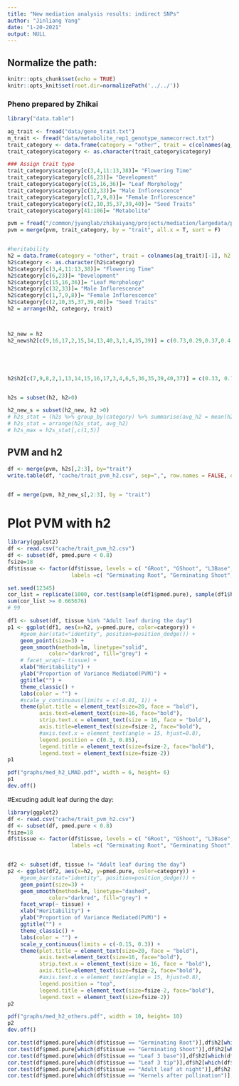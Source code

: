 ```yaml
---
title: "New mediation analysis results: indirect SNPs"
author: "Jinliang Yang"
date: "1-20-2021"
output: NULL
---
```



## Normalize the path:

```r
knitr::opts_chunk$set(echo = TRUE) 
knitr::opts_knit$set(root.dir=normalizePath('../../')) 
```

### Pheno prepared by Zhikai

```r
library("data.table")

ag_trait <- fread("data/geno_trait.txt")
m_trait <- fread("data/metabolite_rep1_genotype_namecorrect.txt")
trait_category <- data.frame(category = "other", trait = c(colnames(ag_trait)[-1], colnames(m_trait)[-1]))
trait_category$category <- as.character(trait_category$category)

### Assign trait type
trait_category$category[c(3,4,11:13,38)]= "Flowering Time"
trait_category$category[c(6,23)]= "Development"
trait_category$category[c(15,16,36)]= "Leaf Morphology"
trait_category$category[c(32,33)]= "Male Inflorescence"
trait_category$category[c(1,7,9,8)]= "Female Inflorescence"
trait_category$category[c(2,10,35,37,39,40)]= "Seed Traits"
trait_category$category[41:106]= "Metabolite"

pvm = fread("/common/jyanglab/zhikaiyang/projects/mediation/largedata/pvm_742rows_ag_met.csv")
pvm = merge(pvm, trait_category, by = "trait", all.x = T, sort = F)


#heritability
h2 = data.frame(category = "other", trait = colnames(ag_trait)[-1], h2 = 0)
h2$category <- as.character(h2$category)
h2$category[c(3,4,11:13,38)]= "Flowering Time"
h2$category[c(6,23)]= "Development"
h2$category[c(15,16,36)]= "Leaf Morphology"
h2$category[c(32,33)]= "Male Inflorescence"
h2$category[c(1,7,9,8)]= "Female Inflorescence"
h2$category[c(2,10,35,37,39,40)]= "Seed Traits"
h2 = arrange(h2, category, trait)



h2_new = h2 
h2_new$h2[c(9,16,17,2,15,14,13,40,3,1,4,35,39)] = c(0.73,0.29,0.37,0.4,0.34,0.3,0.49,0.11,0.17,0.21,0.31,0.30,0.27)





h2$h2[c(7,9,8,2,1,13,14,15,16,17,3,4,6,5,36,35,39,40,37)] = c(0.33, 0.71, 0.70, 0.56, 0.59, 0.60, 0.59, 0.50, 0.62, 0.66, 0.42, 0.37, 0.43, 0.24, 0.26, 0.42, 0.23, 0.35, 0.29 )


h2s = subset(h2, h2>0)

h2_new_s = subset(h2_new, h2 >0)
# h2s_stat = (h2s %>% group_by(category) %>% summarise(avg_h2 = mean(h2), median_h2 = median(h2), min_h2 = min(h2), max_h2 = max(h2), std_h2 = var(h2), num = n()))
# h2s_stat = arrange(h2s_stat, avg_h2)
# h2s_max = h2s_stat[,c(1,5)]
```


## PVM and h2

```r
df <- merge(pvm, h2s[,2:3], by="trait")
write.table(df, "cache/trait_pvm_h2.csv", sep=",", row.names = FALSE, quote=FALSE)


df = merge(pvm, h2_new_s[,2:3], by = "trait")
```


# Plot PVM with h2

```r
library(ggplot2)
df <- read.csv("cache/trait_pvm_h2.csv")
df <- subset(df, pmed.pure < 0.8)
fsize=18
df$tissue <- factor(df$tissue, levels = c( "GRoot", "GShoot", "L3Base", "L3Tip", "LMAD", "LMAN","Kern"),
                    labels =c( "Germinating Root", "Germinating Shoot", "Leaf 3 base", "Leaf 3 tip", "Adult leaf during the day", "Adult leaf at night","Kernels after pollination"))

set.seed(12345)
cor_list = replicate(1000, cor.test(sample(df1$pmed.pure), sample(df1$h2))$estimat)
sum(cor_list >= 0.665676)
# 99

df1 <- subset(df, tissue %in% "Adult leaf during the day")
p1 <- ggplot(df1, aes(x=h2, y=pmed.pure, color=category)) +
    #geom_bar(stat="identity", position=position_dodge()) +
    geom_point(size=3) +
    geom_smooth(method=lm, linetype="solid",
             color="darkred", fill="grey") +
    # facet_wrap(~ tissue) +
    xlab("Heritability") +
    ylab("Proportion of Variance Mediated(PVM)") +
    ggtitle("") +
    theme_classic() +
    labs(color = "") +
    #scale_y_continuous(limits = c(-0.01, 1)) +
    theme(plot.title = element_text(size=20, face = "bold"), 
          axis.text=element_text(size=16, face="bold"),
          strip.text.x = element_text(size = 16, face = "bold"),
          axis.title=element_text(size=fsize-2, face="bold"),
          #axis.text.x = element_text(angle = 15, hjust=0.8),
          legend.position = c(0.3, 0.85), 
          legend.title = element_text(size=fsize-2, face="bold"),
          legend.text = element_text(size=fsize-2))
p1

pdf("graphs/med_h2_LMAD.pdf", width = 6, height= 6)
p1
dev.off()
```


#Excuding adult leaf during the day:

```r
library(ggplot2)
df <- read.csv("cache/trait_pvm_h2.csv")
df <- subset(df, pmed.pure < 0.8)
fsize=18
df$tissue <- factor(df$tissue, levels = c( "GRoot", "GShoot", "L3Base", "L3Tip", "LMAD", "LMAN","Kern"),
                    labels =c( "Germinating Root", "Germinating Shoot", "Leaf 3 base", "Leaf 3 tip", "Adult leaf during the day", "Adult leaf at night","Kernels after pollination"))


df2 <- subset(df, tissue != "Adult leaf during the day")
p2 <- ggplot(df2, aes(x=h2, y=pmed.pure, color=category)) +
    #geom_bar(stat="identity", position=position_dodge()) +
    geom_point(size=3) +
    geom_smooth(method=lm, linetype="dashed",
             color="darkred", fill="grey") +
    facet_wrap(~ tissue) +
    xlab("Heritability") +
    ylab("Proportion of Variance Mediated(PVM)") +
    ggtitle("") +
    theme_classic() +
    labs(color = "") +
    scale_y_continuous(limits = c(-0.15, 0.3)) +
    theme(plot.title = element_text(size=20, face = "bold"), 
          axis.text=element_text(size=16, face="bold"),
          strip.text.x = element_text(size = 16, face = "bold"),
          axis.title=element_text(size=fsize-2, face="bold"),
          #axis.text.x = element_text(angle = 15, hjust=0.8),
          legend.position = "top", 
          legend.title = element_text(size=fsize-2, face="bold"),
          legend.text = element_text(size=fsize-2))
p2

pdf("graphs/med_h2_others.pdf", width = 10, height= 10)
p2
dev.off()

cor.test(df$pmed.pure[which(df$tissue == "Germinating Root")],df$h2[which(df$tissue == "Germinating Root")])
cor.test(df$pmed.pure[which(df$tissue == "Germinating Shoot")],df$h2[which(df$tissue == "Germinating Shoot")])
cor.test(df$pmed.pure[which(df$tissue == "Leaf 3 base")],df$h2[which(df$tissue == "Leaf 3 base")])
cor.test(df$pmed.pure[which(df$tissue == "Leaf 3 tip")],df$h2[which(df$tissue == "Leaf 3 tip")])
cor.test(df$pmed.pure[which(df$tissue == "Adult leaf at night")],df$h2[which(df$tissue == "Adult leaf at night")])
cor.test(df$pmed.pure[which(df$tissue == "Kernels after pollination")],df$h2[which(df$tissue == "Kernels after pollination")])

```
